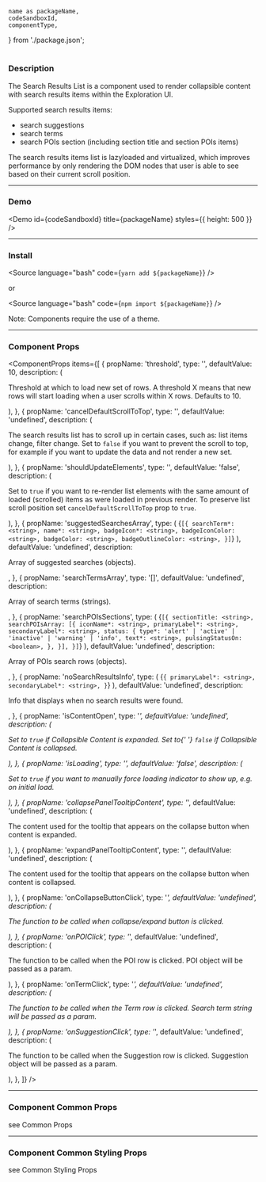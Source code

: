 <!---

React Components Blocks: https://github.com/storybookjs/storybook/blob/master/addons/docs/docs/docspage.md#slot-values

CSF Stories with arbitrary MDX: https://github.com/storybookjs/storybook/blob/master/addons/docs/docs/recipes.md#csf-stories-with-arbitrary-mdx

Note that in contrast to other examples, the MDX file suffix is .mdx rather than .stories.mdx. This key difference means that the file will be loaded with the default MDX loader rather than Storybook's CSF loader, which has several implications:

You shouldn't provide a Meta declaration.
You can refer to existing stories (i.e. <Story id="...">) but cannot define new stories (i.e. <Story name="...">).
The documentation gets exported as the default export (MDX default) rather than as a parameter hanging off the default export (CSF).

-->


	name as packageName,
	codeSandboxId,
	componentType,
} from './package.json';

<h1 style={{ marginBottom: '50px', textTransform: 'capitalize' }}>
	<ComponentTitle packageName={packageName} componentType={componentType} />
</h1>

<PackageLinks packageName={packageName} componentType={componentType} />

### Description

The Search Results List is a component used to render collapsible content with search results items within the Exploration UI.

Supported search results items:

- search suggestions
- search terms
- search POIs section (including section title and section POIs items)

The search results items list is lazyloaded and virtualized, which improves performance by only rendering the DOM nodes that user is able to see based on their current scroll position.

---

### Demo

<Demo id={codeSandboxId} title={packageName} styles={{ height: 500 }} />

---

### Install

<Source language="bash" code={`yarn add ${packageName}`} />

or

<Source language="bash" code={`npm import ${packageName}`} />

Note: Components require the use of a <LinkTo kind="ui-component-system-overview-themes-component-usage--page">theme</LinkTo>.

---

### Component Props

<ComponentProps
	items={[
		{
			propName: 'threshold',
			type: '<number>',
			defaultValue: 10,
			description: (
				<p>
					Threshold at which to load new set of rows. A threshold X means that
					new rows will start loading when a user scrolls within X rows.
					Defaults to 10.
				</p>
			),
		},
		{
			propName: 'cancelDefaultScrollToTop',
			type: '<boolean>',
			defaultValue: 'undefined',
			description: (
				<p>
					The search results list has to scroll up in certain cases, such as:
					list items change, filter change. Set to <code>false</code> if you
					want to prevent the scroll to top, for example if you want to update
					the data and not render a new set.
				</p>
			),
		},
		{
			propName: 'shouldUpdateElements',
			type: '<boolean>',
			defaultValue: 'false',
			description: (
				<p>
					Set to <code>true</code> if you want to re-render list elements with
					the same amount of loaded (scrolled) items as were loaded in previous
					render. To preserve list scroll position set
					<code>cancelDefaultScrollToTop</code> prop to
					<code>true</code>.
				</p>
			),
		},
		{
			propName: 'suggestedSearchesArray',
			type: (
				<DocNestedProp>
					{`[{
	searchTerm*: <string>,
	name*: <string>,
	badgeIcon*: <string>,
	badgeIconColor: <string>,
	badgeColor: <string>,
	badgeOutlineColor: <string>,
}]`}
				</DocNestedProp>
			),
			defaultValue: 'undefined',
			description: <p>Array of suggested searches (objects).</p>,
		},
		{
			propName: 'searchTermsArray',
			type: '[<string>]',
			defaultValue: 'undefined',
			description: <p>Array of search terms (strings).</p>,
		},
		{
			propName: 'searchPOIsSections',
			type: (
				<DocNestedProp>
					{`[{
	sectionTitle: <string>,
	searchPOIsArray: [{
		iconName*: <string>,
		primaryLabel*: <string>,
		secondaryLabel*: <string>,
		status: {
			type*: 'alert' | 'active' | 'inactive' | 'warning' | 'info',
			text*: <string>,
			pulsingStatusOn: <boolean>,
		},
	}],
}]`}
				</DocNestedProp>
			),
			defaultValue: 'undefined',
			description: <p>Array of POIs search rows (objects).</p>,
		},
		{
			propName: 'noSearchResultsInfo',
			type: (
				<DocNestedProp>
					{`{
	primaryLabel*: <string>,
	secondaryLabel*: <string>,
}`}
				</DocNestedProp>
			),
			defaultValue: 'undefined',
			description: <p>Info that displays when no search results were found.</p>,
		},
		{
			propName: 'isContentOpen',
			type: '<boolean>*',
			defaultValue: 'undefined',
			description: (
				<p>
					Set to <code>true</code> if Collapsible Content is expanded. Set to{' '}
					<code>false</code> if Collapsible Content is collapsed.
				</p>
			),
		},
		{
			propName: 'isLoading',
			type: '<boolean>',
			defaultValue: 'false',
			description: (
				<p>
					Set to <code>true</code> if you want to manually force loading
					indicator to show up, e.g. on initial load.
				</p>
			),
		},
		{
			propName: 'collapsePanelTooltipContent',
			type: '<string>*',
			defaultValue: 'undefined',
			description: (
				<p>
					The content used for the tooltip that appears on the collapse button
					when content is expanded.
				</p>
			),
		},
		{
			propName: 'expandPanelTooltipContent',
			type: '<string>',
			defaultValue: 'undefined',
			description: (
				<p>
					The content used for the tooltip that appears on the collapse button
					when content is collapsed.
				</p>
			),
		},
		{
			propName: 'onCollapseButtonClick',
			type: '<function>*',
			defaultValue: 'undefined',
			description: (
				<p>The function to be called when collapse/expand button is clicked.</p>
			),
		},
		{
			propName: 'onPOIClick',
			type: '<function>*',
			defaultValue: 'undefined',
			description: (
				<p>
					The function to be called when the POI row is clicked. POI object will
					be passed as a param.
				</p>
			),
		},
		{
			propName: 'onTermClick',
			type: '<function>*',
			defaultValue: 'undefined',
			description: (
				<p>
					The function to be called when the Term row is clicked. Search term
					string will be passed as a param.
				</p>
			),
		},
		{
			propName: 'onSuggestionClick',
			type: '<function>*',
			defaultValue: 'undefined',
			description: (
				<p>
					The function to be called when the Suggestion row is clicked.
					Suggestion object will be passed as a param.
				</p>
			),
		},
	]}
/>

---

### Component Common Props

<ComponentCommonProps />

see <LinkTo kind="ui-component-system-overview-react-common-props-styled-system-props--page#common-props">
Common Props</LinkTo>

---

### Component Common Styling Props

<ComponentStylingProps />

see <LinkTo kind="ui-component-system-overview-react-common-props-styling-props--page#common-styling-props">Common Styling Props</LinkTo>
